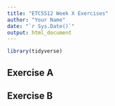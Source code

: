 ```yaml
---
title: "ETC5512 Week X Exercises"
author: "Your Name"
date: "`r Sys.Date()`"
output: html_document
---
```



```r
library(tidyverse)
```

## Exercise A


## Exercise B


